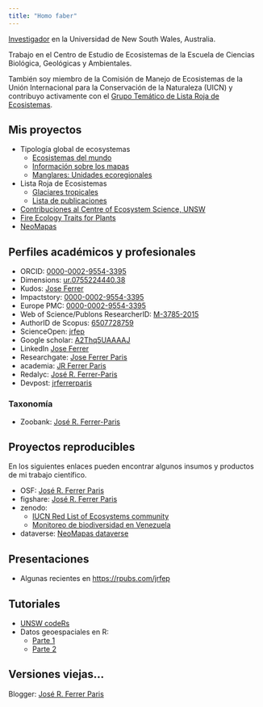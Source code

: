 ```yaml
---
title: "Homo faber"
---
```


[Investigador](https://research.unsw.edu.au/people/dr-jose-rafael-ferrer) en la Universidad de New South Wales, Australia.

Trabajo en el Centro de Estudio de Ecosistemas de la Escuela de Ciencias Biológica, Geológicas y Ambientales.

También soy miembro de la Comisión de Manejo de Ecosistemas de la Unión Internacional para la Conservación de la Naturaleza (UICN) y contribuyo activamente con el [Grupo Temático de Lista Roja de Ecosistemas](https://iucnrle.org/team).

## Mis proyectos 

* Tipología global de ecosystemas
    - [Ecosistemas del mundo](https://global-ecosystems.org/)
    - [Información sobre los mapas](https://jrfep.github.io/Ecosystem-profiles-comments/)
    - [Manglares: Unidades ecoregionales](https://ecosphere.shinyapps.io/Mangrove-L4-map/)
* Lista Roja de Ecosistemas
    - [Glaciares tropicales](https://red-list-ecosystem.github.io/T6.1-SA-01-VE-01-Cordillera-Merida/)
    - [Lista de publicaciones](https://red-list-ecosystem.github.io/RLE-publication-list/)
* [Contribuciones al Centre of Ecosystem Science, UNSW](https://ces-unsw-edu-au.github.io/cesdata/)
* [Fire Ecology Traits for Plants](http://13.54.3.205<b>)
* [NeoMapas](https://neomapas.github.io)


## Perfiles académicos y profesionales

* ORCID: [0000-0002-9554-3395](http://orcid.org/0000-0002-9554-3395)
* Dimensions: [ur.0755224440.38](https://app.dimensions.ai/details/entities/publication/author/ur.0755224440.38)
* Kudos: [Jose Ferrer](https://www.growkudos.com/profile/jose_ferrer)
* Impactstory: [0000-0002-9554-3395](https://profiles.impactstory.org/u/0000-0002-9554-3395)
* Europe PMC: [0000-0002-9554-3395](https://europepmc.org/authors/0000-0002-9554-3395)
* Web of Science/Publons ResearcherID: [M-3785-2015](https://www.webofscience.com/wos/author/rid/M-3785-2015)
* AuthorID de Scopus: [6507728759](http://www.scopus.com/authid/detail.uri?authorId=6507728759)
* ScienceOpen: [jrfep](https://www.scienceopen.com/user/jrfep)
* Google scholar: [A2Thq5UAAAAJ](http://scholar.google.es/citations?user=A2Thq5UAAAAJ&hl=en)
* LinkedIn [Jose Ferrer](https://www.linkedin.com/pub/jos%C3%A9-ferrer/70/a47/547)
* Researchgate: [Jose Ferrer Paris](https://www.researchgate.net/profile/Jose_Ferrer-Paris)
* academia: [JR Ferrer Paris](https://ivic.academia.edu/JRFerrerParis)
* Redalyc: [José R. Ferrer-Paris](https://www.redalyc.org/autor.oa?id=68544)
* Devpost: [jrferrerparis](https://devpost.com/jrferrerparis)


### Taxonomía

* Zoobank: [José R. Ferrer-Paris](http://zoobank.org/Authors/7D3C0AEE-DE5A-4C21-94A1-C16F357890E6)


## Proyectos reproducibles

En los siguientes enlaces pueden encontrar algunos insumos y productos de mi trabajo científico.

* OSF: [José R. Ferrer Paris](https://osf.io/7q5ny)
* figshare: [José R. Ferrer Paris](http://figshare.com/authors/Jos_R_Ferrer_Paris/592994)
* zenodo: 
    - [IUCN Red List of Ecosystems community](https://zenodo.org/communities/iucn-rle/?page=1&size=20)
    - [Monitoreo de biodiversidad en Venezuela](https://zenodo.org/communities/neomapas/?q=&l=list&p=1&s=10&sort=newest)
* dataverse: [NeoMapas dataverse](https://dataverse.harvard.edu/dataverse/NeoMapas)


## Presentaciones

- Algunas recientes en <https://rpubs.com/jrfep>

## Tutoriales

* [UNSW codeRs](https://unsw-coders.netlify.app/)
* Datos geoespaciales en R:
    - [Parte 1](https://ecosphere.shinyapps.io/tutorial-1-create-spatial-object/)
    - [Parte 2](https://ecosphere.shinyapps.io/tutorial-2-points-lines-polygons/)

## Versiones viejas...

Blogger: [José R. Ferrer Paris](https://www.blogger.com/profile/10848423852723434095)
